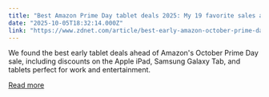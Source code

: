 ```yaml
---
title: "Best Amazon Prime Day tablet deals 2025: My 19 favorite sales ahead of October"
date: "2025-10-05T18:32:14.000Z"
link: "https://www.zdnet.com/article/best-early-amazon-october-prime-day-tablet-deals/"
---
```


We found the best early tablet deals ahead of Amazon's October Prime Day sale, including discounts on the Apple iPad, Samsung Galaxy Tab, and tablets perfect for work and entertainment.

[Read more](https://www.zdnet.com/article/best-early-amazon-october-prime-day-tablet-deals/)
